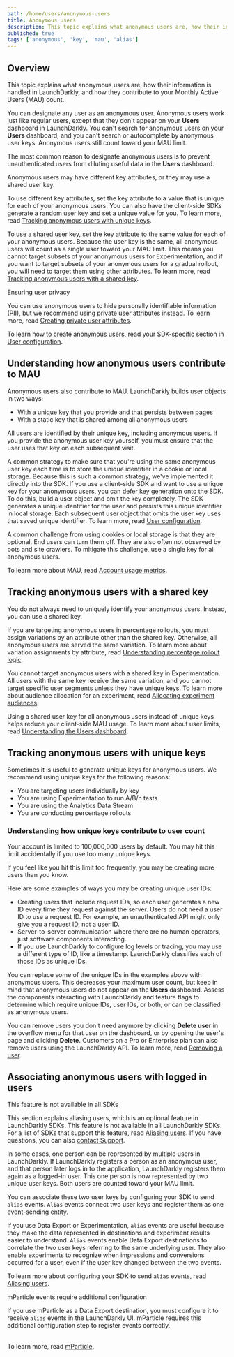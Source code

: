 ```yaml
---
path: /home/users/anonymous-users
title: Anonymous users
description: This topic explains what anonymous users are, how their information is handled in LaunchDarkly, and how they contribute to your Monthly Active Users (MAU) count.
published: true
tags: ['anonymous', 'key', 'mau', 'alias']
---
```


## Overview

This topic explains what anonymous users are, how their information is handled in LaunchDarkly, and how they contribute to your Monthly Active Users (MAU) count.

You can designate any user as an anonymous user. Anonymous users work just like regular users, except that they don't appear on your **Users** dashboard in LaunchDarkly. You can't search for anonymous users on your **Users** dashboard, and you can't search or autocomplete by anonymous user keys. Anonymous users still count toward your MAU limit.

The most common reason to designate anonymous users is to prevent unauthenticated users from diluting useful data in the **Users** dashboard.

Anonymous users may have different key attributes, or they may use a shared user key.

To use different key attributes, set the key attribute to a value that is unique for each of your anonymous users. You can also have the client-side SDKs generate a random user key and set a unique value for you. To learn more, read [Tracking anonymous users with unique keys](#tracking-anonymous-users-with-unique-keys).

To use a shared user key, set the key attribute to the same value for each of your anonymous users. Because the user key is the same, all anonymous users will count as a single user toward your MAU limit. This means you cannot target subsets of your anonymous users for Experimentation, and if you want to target subsets of your anonymous users for a gradual rollout, you will need to target them using other attributes. To learn more, read [Tracking anonymous users with a shared key](#tracking-anonymous-users-with-a-shared-key).

<Callout intent="info">
<CalloutTitle>Ensuring user privacy</CalloutTitle>
<CalloutDescription>

You can use anonymous users to hide personally identifiable information (PII), but we recommend using private user attributes instead. To learn more, read [Creating private user attributes](/home/users/attributes#creating-private-user-attributes).

</CalloutDescription>
</Callout>

To learn how to create anonymous users, read your SDK-specific section in [User configuration](/sdk/features/user-config).

## Understanding how anonymous users contribute to MAU

Anonymous users also contribute to MAU. LaunchDarkly builds user objects in two ways:

* With a unique key that you provide and that persists between pages
* With a static key that is shared among all anonymous users

All users are identified by their unique key, including anonymous users. If you provide the anonymous user key yourself, you must ensure that the user uses that key on each subsequent visit.

A common strategy to make sure that you're using the same anonymous user key each time is to store the unique identifier in a cookie or local storage. Because this is such a common strategy, we've implemented it directly into the SDK. If you use a client-side SDK and want to use a unique key for your anonymous users, you can defer key generation onto the SDK. To do this, build a user object and omit the key completely. The SDK generates a unique identifier for the user and persists this unique identifier in local storage. Each subsequent user object that omits the user key uses that saved unique identifier. To learn more, read [User configuration](/sdk/features/user-config).

A common challenge from using cookies or local storage is that they are optional. End users can turn them off. They are also often not observed by bots and site crawlers. To mitigate this challenge, use a single key for all anonymous users.

To learn more about MAU, read [Account usage metrics](/home/billing/usage-metrics).

## Tracking anonymous users with a shared key

You do not always need to uniquely identify your anonymous users. Instead, you can use a shared key.

If you are targeting anonymous users in percentage rollouts, you must assign variations by an attribute other than the shared key. Otherwise, all anonymous users are served the same variation. To learn more about variation assignments by attribute, read [Understanding percentage rollout logic](/home/flags/rollouts#understanding-percentage-rollout-logic).

You cannot target anonymous users with a shared key in Experimentation. All users with the same key receive the same variation, and you cannot target specific user segments unless they have unique keys. To learn more about audience allocation for an experiment, read [Allocating experiment audiences](/home/creating-experiments/allocation).

Using a shared user key for all anonymous users instead of unique keys helps reduce your client-side MAU usage. To learn more about user limits, read [Understanding the Users dashboard](/home/users/users-dashboard#understanding-the-users-dashboard).

## Tracking anonymous users with unique keys

Sometimes it is useful to generate unique keys for anonymous users. We recommend using unique keys for the following reasons:

- You are targeting users individually by key
- You are using Experimentation to run A/B/n tests
- You are using the Analytics Data Stream
- You are conducting percentage rollouts

### Understanding how unique keys contribute to user count

Your account is limited to 100,000,000 users by default. You may hit this limit accidentally if you use too many unique keys.

If you feel like you hit this limit too frequently, you may be creating more users than you know.

Here are some examples of ways you may be creating unique user IDs:

* Creating users that include request IDs, so each user generates a new ID every time they request against the server. Users do not need a user ID to use a request ID. For example, an unauthenticated API might only give you a request ID, not a user ID.
* Server-to-server communication where there are no human operators, just software components interacting.
* If you use LaunchDarkly to configure log levels or tracing, you may use a different type of ID, like a timestamp. LaunchDarkly classifies each of those IDs as unique IDs.

You can replace some of the unique IDs in the examples above with anonymous users. This decreases your maximum user count, but keep in mind that anonymous users do not appear on the **Users** dashboard. Assess the components interacting with LaunchDarkly and feature flags to determine which require unique IDs, user IDs, or both, or can be classified as anonymous users.

You can remove users you don't need anymore by clicking **Delete user** in the overflow menu for that user on the dashboard, or by opening the user's page and clicking **Delete**. Customers on a Pro or Enterprise plan can also remove users using the LaunchDarkly API. To learn more, read [Removing a user](/home/users/users-dashboard#removing-a-user).

## Associating anonymous users with logged in users

<Callout intent="info">
<CalloutTitle>This feature is not available in all SDKs</CalloutTitle>
<CalloutDescription>

This section explains aliasing users, which is an optional feature in LaunchDarkly SDKs. This feature is not available in all LaunchDarkly SDKs. For a list of SDKs that support this feature, read [Aliasing users](/sdk/features/aliasing-users). If you have questions, you can also [contact Support](https://support.launchdarkly.com/hc/en-us).

</CalloutDescription>
</Callout>

In some cases, one person can be represented by multiple users in LaunchDarkly. If LaunchDarkly registers a person as an anonymous user, and that person later logs in to the application, LaunchDarkly registers them again as a logged-in user. This one person is now represented by two unique user keys. Both users are counted toward your MAU limit.

You can associate these two user keys by configuring your SDK to send `alias` events. `Alias` events connect two user keys and register them as one event-sending entity.

If you use Data Export or Experimentation, `alias` events are useful because they make the data represented in destinations and experiment results easier to understand. `Alias` events enable Data Export destinations to correlate the two user keys referring to the same underlying user. They also enable experiments to recognize when impressions and conversions occurred for a user, even if the user key changed between the two events.

To learn more about configuring your SDK to send `alias` events, read [Aliasing users](/sdk/features/aliasing-users).

<Callout intent="alert">
<CalloutTitle>mParticle events require additional configuration</CalloutTitle>
<CalloutDescription>

If you use mParticle as a Data Export destination, you must configure it to receive <code>alias</code> events in the LaunchDarkly UI. mParticle requires this additional configuration step to register events correctly.<br/><br/>

To learn more, read [mParticle](/integrations/data-export/mparticle).

</CalloutDescription>
</Callout>
